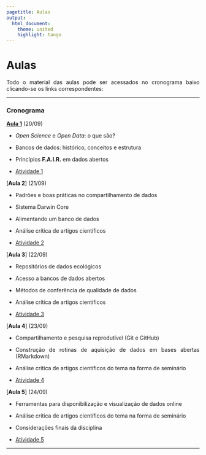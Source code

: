```yaml
---
pagetitle: Aulas
output: 
  html_document:
    theme: united
    highlight: tango
---
```

<style>
body {
text-align: justify}
</style>


# Aulas

Todo o material das aulas pode ser acessados no cronograma baixo clicando-se os links correspondentes:

***

### Cronograma

[**Aula 1**](https://docs.google.com/presentation/d/18pVIS6xMx5tJCE9k8yKTV-lEYrMbzDPT6ZV4LuHzf7Y/edit?usp=sharing) (20/09)

-   *Open Science* e *Open Data*: o que são?

-   Bancos de dados: histórico, conceitos e estrutura

-   Princípios **F.A.I.R.** em dados abertos

-   [Atividade 1](atividade1.html)

[**Aula 2**] (21/09)

-   Padrões e boas práticas no compartilhamento de dados

-   Sistema Darwin Core

-   Alimentando um banco de dados

-   Análise crítica de artigos científicos

-   [Atividade 2]()

[**Aula 3**] (22/09)

-   Repositórios de dados ecológicos

-   Acesso a bancos de dados abertos

-   Métodos de conferência de qualidade de dados

-   Análise crítica de artigos científicos

-   [Atividade 3]()

[**Aula 4**] (23/09)

-   Compartilhamento e pesquisa reprodutível (Git e GitHub)

-   Construção de rotinas de aquisição de dados em bases abertas (RMarkdown)

-   Análise crítica de artigos científicos do tema na forma de seminário

-   [Atividade 4]()

[**Aula 5**] (24/09)

-   Ferramentas para disponibilização e visualização de dados online

-   Análise crítica de artigos científicos do tema na forma de seminário

-   Considerações finais da disciplina

-   [Atividade 5]()

***